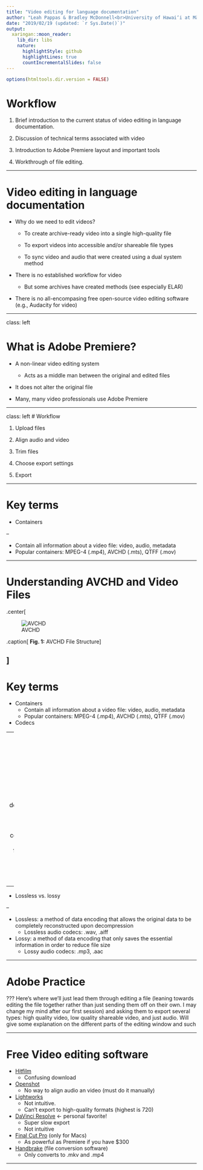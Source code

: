 ```yaml
---
title: "Video editing for language documentation"
author: "Leah Pappas & Bradley McDonnell<br>University of Hawai‘i at Mānoa"
date: "2019/02/19 (updated: `r Sys.Date()`)"
output:
  xaringan::moon_reader:
    lib_dir: libs
    nature:
      highlightStyle: github
      highlightLines: true
      countIncrementalSlides: false
---
```


```r
options(htmltools.dir.version = FALSE)
```

# Workflow

1. Brief introduction to the current status of video editing in language documentation. 

1. Discussion of technical terms associated with video 

1. Introduction to Adobe Premiere layout and important tools 

1. Workthrough of file editing.

---

# Video editing in language documentation

- Why do we need to edit videos?
  
  - To create archive-ready video into a single high-quality file
  
  - To export videos into accessible and/or shareable file types
  
  - To sync video and audio that were created using a dual system method

- There is no established workflow for video
 
  - But some archives have created methods (see especially ELAR)

- There is no all-encompasing free open-source video editing software (e.g., Audacity for video)

---

class: left

# What is Adobe Premiere?

- A non-linear video editing system

  - Acts as a middle man between the original and edited files

- It does not alter the original file
   
- Many, many video professionals use Adobe Premiere


---

class: left
# Workflow



1. Upload files 

1. Align audio and video 

1. Trim files 

1. Choose export settings 

1. Export

---

# Key terms
- Containers

--
  
  - Contain all information about a video file: video, audio, metadata
  - Popular containers: MPEG-4 (.mp4), AVCHD (.mts), QTFF (.mov)

---

# Understanding AVCHD and Video Files

.center[

![AVCHD](https://videoconverter.wondershare.com/images/en/ts/understanding-the-avchd-file-structure-1.jpg)

.caption[
**Fig. 1:** AVCHD File Structure
]

]
---

# Key terms
- Containers
  - Contain all information about a video file: video, audio, metadata
  - Popular containers: MPEG-4 (.mp4), AVCHD (.mts), QTFF (.mov)

- Codecs

--
  - Way to compress or decompress (code or decode) data
  - Data is compressed for storage and decompressed when a video is played
  - Popular codecs: H.264 (for .mp4 files), MPEG-2 (for .mts files) ProRes (Apple proprietary)
  
--

- Lossless vs. lossy

--

  - Lossless: a method of data encoding that allows the original data to be completely reconstructed upon decompression
    - Lossless audio codecs: .wav, .aiff
  - Lossy: a method of data encoding that only saves the essential information in order to reduce file size
    - Lossy audio codecs: .mp3, .aac

---

# Adobe Practice


???
Here's where we'll just lead them through editing a file (leaning towards editing the file together rather than just sending them off on their own. I may change my mind after our first session) and asking them to export several types: high quality video, low quality shareable video, and just audio. Will give some explanation on the different parts of the editing window and such

---

# Free Video editing software
- [Hitfilm](https://fxhome.com/express)
  - Confusing download
- [Openshot](https://www.openshot.org/download/)
  - No way to align audio an video (must do it manually)
- [Lightworks](https://www.lwks.com/index.php?option=com_lwks&view=download&Itemid=206)
  - Not intuitive.  
  - Can’t export to high-quality formats (highest is 720)
- [DaVinci Resolve](https://www.blackmagicdesign.com/products/davinciresolve/) <- personal favorite!
  - Super slow export
  - Not intuitive
- [Final Cut Pro](https://itunes.apple.com/us/app/final-cut-pro/id424389933?mt=12) (only for Macs)
  - As powerful as Premiere if you have $300
- [Handbrake](https://handbrake.fr/downloads.php) (file conversion software)
  - Only converts to .mkv and .mp4


---

<!--

# All this technical stuff confusing?

Check out youtube!

.center[

![My image](https://images-na.ssl-images-amazon.com/images/I/41BDdONNYGL._SX328_BO1,204,203,200_.jpg)

.caption[
**Fig. 2:** This book may be useful in teasing these apart
]

]

-->
